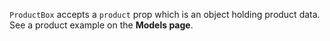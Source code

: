 
`ProductBox` accepts a `product` prop which is an object holding product data.
See a product example on the <LinkTo kind="docs-models--page#product">**Models page**</LinkTo>.
